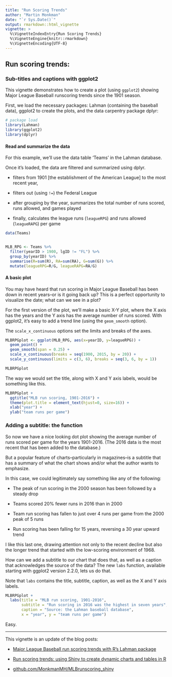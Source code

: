 ```yaml
---
title: "Run Scoring Trends"
author: "Martin Monkman"
date: "`r Sys.Date()`"
output: rmarkdown::html_vignette
vignette: >
  %\VignetteIndexEntry{Run Scoring Trends}
  %\VignetteEngine{knitr::rmarkdown}
  %\VignetteEncoding{UTF-8}
---
```


## Run scoring trends:
### Sub-titles and captions with ggplot2


This vignette demonstrates how to create a plot (using `ggplot2`) showing Major League Baseball runscoring trends since the 1901 season.

First, we load the necessary packages: Lahman (containing the baseball data), ggplot2 to create the plots, and the data carpentry package dplyr:


```r

# package load 
library(Lahman)
library(ggplot2)
library(dplyr)

```

#### Read and summarize the data

For this example, we'll use the data table 'Teams' in the Lahman database.

Once it's loaded, the data are filtered and summarized using dplyr.

 - filters from 1901 [the establishment of the American League] to the most recent year,

 - filters out (using `!=`) the Federal League

 - after grouping by the year, summarizes the total number of runs scored, runs allowed, and games played

 - finally, calculates the league runs (`leagueRPG`) and runs allowed (`leagueRAPG`) per game 


```r


data(Teams)


MLB_RPG <- Teams %>%
  filter(yearID > 1900, lgID != "FL") %>%
  group_by(yearID) %>%
  summarise(R=sum(R), RA=sum(RA), G=sum(G)) %>%
  mutate(leagueRPG=R/G, leagueRAPG=RA/G)

```

#### A basic plot

You may have heard that run scoring in Major League Baseball has been down in recent years--or is it going back up? This is a perfect opportunity to visualize the date; what can we see in a plot?

For the first version of the plot, we'll make a basic X-Y plot, where the X axis has the years and the Y axis has the average number of runs scored.  With ggplot2, it's easy to add a trend line (using the `geom_smooth` option).

The `scale_x_continuous` options set the limits and breaks of the axes.


```r

MLBRPGplot <- ggplot(MLB_RPG, aes(x=yearID, y=leagueRPG)) +
  geom_point() +
  geom_smooth(span = 0.25) +
  scale_x_continuous(breaks = seq(1900, 2015, by = 20)) +
  scale_y_continuous(limits = c(3, 6), breaks = seq(3, 6, by = 1))

MLBRPGplot

```


The way we would set the title, along with X and Y axis labels, would be something like this.


```r
  
MLBRPGplot +
  ggtitle("MLB run scoring, 1901-2016") +
  theme(plot.title = element_text(hjust=0, size=16)) +
  xlab("year") +
  ylab("team runs per game")

```



### Adding a subtitle: the function

So now we have a nice looking dot plot showing the average number of runs scored per game for the years 1901-2016. (The 2016 data is the most recent that has been added to the database.)

But a popular feature of charts--particularly in magazines--is a subtitle that has a summary of what the chart shows and/or what the author wants to emphasize.

In this case, we could legitimately say something like any of the following:

- The peak of run scoring in the 2000 season has been followed by a steady drop

- Teams scored 20% fewer runs in 2016 than in 2000

- Team run scoring has fallen to just over 4 runs per game from the 2000 peak of 5 runs

- Run scoring has been falling for 15 years, reversing a 30 year upward trend

I like this last one, drawing attention not only to the recent decline but also the longer trend that started with the low-scoring environment of 1968.

How can we add a subtitle to our chart that does that, as well as a caption that acknowledges the source of the data?  The new `labs` function, available starting with ggplot2 version 2.2.0, lets us do that.

Note that `labs` contains the title, subtitle, caption, as well as the X and Y axis labels.

```r

MLBRPGplot +
  labs(title = "MLB run scoring, 1901-2016",
       subtitle = "Run scoring in 2016 was the highest in seven years",
       caption = "Source: the Lahman baseball database", 
       x = "year", y = "team runs per game") 


```


Easy.



***


This vignette is an update of the blog posts:

* [Major League Baseball run scoring trends with R's Lahman package](http://bayesball.blogspot.ca/2013/06/major-league-baseball-run-scoring.html)

* [Run scoring trends: using Shiny to create dynamic charts and tables in R](http://bayesball.blogspot.ca/2015/01/run-scoring-trends-using-shiny-to.html)

* [github.com/MonkmanMH/MLBrunscoring_shiny](https://github.com/MonkmanMH/MLBrunscoring_shiny)

